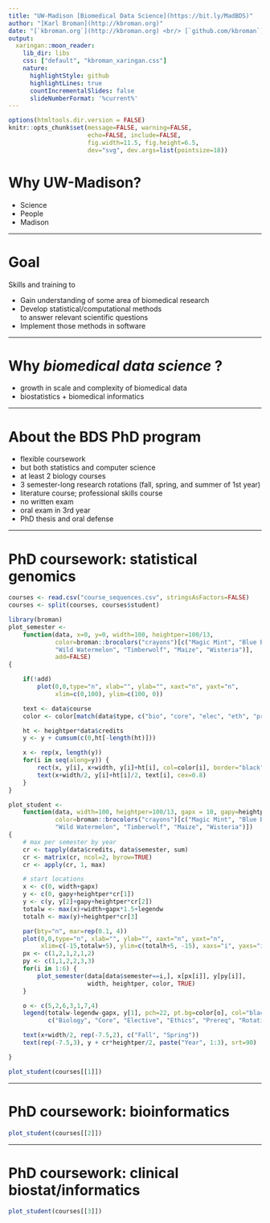 ```yaml
---
title: "UW-Madison [Biomedical Data Science](https://bit.ly/MadBDS)"
author: "[Karl Broman](http://kbroman.org)"
date: "[`kbroman.org`](http://kbroman.org) <br/> [`github.com/kbroman`](https://github.com/kbroman) <br/> [`@kwbroman`](https://twitter.com/kwbroman) <br/> `broman@wisc.edu`"
output:
  xaringan::moon_reader:
    lib_dir: libs
    css: ["default", "kbroman_xaringan.css"]
    nature:
      highlightStyle: github
      highlightLines: true
      countIncrementalSlides: false
      slideNumberFormat: '%current%'
---
```


```r
options(htmltools.dir.version = FALSE)
knitr::opts_chunk$set(message=FALSE, warning=FALSE,
                      echo=FALSE, include=FALSE,
                      fig.width=11.5, fig.height=6.5,
                      dev="svg", dev.args=list(pointsize=18))
```

# Why UW-Madison?

- Science
- People
- Madison

---

# Goal

Skills and training to

- Gain understanding of some area of biomedical research
- Develop statistical/computational methods <br/>
  to answer relevant scientific questions
- Implement those methods in software


---

# Why _biomedical data science_&nbsp;?

- growth in scale and complexity of biomedical data
- biostatistics + biomedical informatics

---

# About the BDS PhD program

- flexible coursework
- but both statistics and computer science
- at least 2 biology courses
- 3 semester-long research rotations (fall, spring, and summer of 1st year)
- literature course; professional skills course
- no written exam
- oral exam in 3rd year
- PhD thesis and oral defense

---

# PhD coursework: statistical genomics

```r
courses <- read.csv("course_sequences.csv", stringsAsFactors=FALSE)
courses <- split(courses, courses$student)
```

```r
library(broman)
plot_semester <-
    function(data, x=0, y=0, width=100, heightper=100/13,
             color=broman::brocolors("crayons")[c("Magic Mint", "Blue Bell", "Melon",
             "Wild Watermelon", "Timberwolf", "Maize", "Wisteria")],
             add=FALSE)
{

    if(!add)
        plot(0,0,type="n", xlab="", ylab="", xaxt="n", yaxt="n",
             xlim=c(0,100), ylim=c(100, 0))

    text <- data$course
    color <- color[match(data$type, c("bio", "core", "elec", "eth", "prereq", "rot", "lit"))]

    ht <- heightper*data$credits
    y <- y + cumsum(c(0,ht[-length(ht)]))

    x <- rep(x, length(y))
    for(i in seq(along=y)) {
        rect(x, y[i], x+width, y[i]+ht[i], col=color[i], border="black")
        text(x+width/2, y[i]+ht[i]/2, text[i], cex=0.8)
    }
}

plot_student <-
    function(data, width=100, heightper=100/13, gapx = 10, gapy=heightper*2, legendw=20,
             color=broman::brocolors("crayons")[c("Magic Mint", "Blue Bell", "Melon",
             "Wild Watermelon", "Timberwolf", "Maize", "Wisteria")])
{
    # max per semester by year
    cr <- tapply(data$credits, data$semester, sum)
    cr <- matrix(cr, ncol=2, byrow=TRUE)
    cr <- apply(cr, 1, max)

    # start locations
    x <- c(0, width+gapx)
    y <- c(0, gapy+heightper*cr[1])
    y <- c(y, y[2]+gapy+heightper*cr[2])
    totalw <- max(x)+width+gapx*1.5+legendw
    totalh <- max(y)+heightper*cr[3]

    par(bty="n", mar=rep(0.1, 4))
    plot(0,0,type="n", xlab="", ylab="", xaxt="n", yaxt="n",
         xlim=c(-15,totalw+5), ylim=c(totalh+5, -15), xaxs="i", yaxs="i")
    px <- c(1,2,1,2,1,2)
    py <- c(1,1,2,2,3,3)
    for(i in 1:6) {
        plot_semester(data[data$semester==i,], x[px[i]], y[py[i]],
                      width, heightper, color, TRUE)
    }

    o <- c(5,2,6,3,1,7,4)
    legend(totalw-legendw-gapx, y[1], pch=22, pt.bg=color[o], col="black", pt.cex=3,
           c("Biology", "Core", "Elective", "Ethics", "Prereq", "Rotation", "Seminar")[o])

    text(x+width/2, rep(-7.5,2), c("Fall", "Spring"))
    text(rep(-7.5,3), y + cr*heightper/2, paste("Year", 1:3), srt=90)

}
```

```r
plot_student(courses[[1]])
```

---

# PhD coursework: bioinformatics

```r
plot_student(courses[[2]])
```

---

# PhD coursework: clinical biostat/informatics

```r
plot_student(courses[[3]])
```
